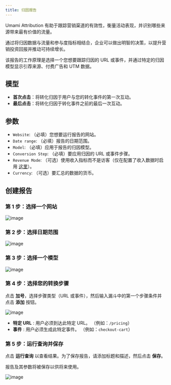 ```yaml
---
title: 归因报告
---
```


Umami Attribution 有助于跟踪营销渠道的有效性，衡量活动表现，并识别哪些来源带来最有价值的流量。

通过将归因数据与流量和参与度指标相结合，企业可以做出明智的决策，以提升营销投资回报并推动可持续增长。

该报告的工作原理是选择一个您想要跟踪归因的 URL 或事件，并通过特定的归因模型显示引荐来源、付费广告和 UTM 数据。

## 模型

- **首次点击**：将转化归因于用户与您的转化事件的第一次互动。
- **最后点击**：将转化归因于转化事件之前的最后一次互动。

## 参数

- `Website`: （必填）您想要运行报告的网站。
- `Date range`: （必填）报告的日期范围。
- `Model`: （必填）应用于报告的归因模型。
- `Conversion Step`: （必填）要应用归因的 URL 或事件步骤。
- `Revenue Mode`: （可选）使用收入指标而不是访客（仅在配置了收入数据时启用 [这里](https://umami.is/docs/reports/report-attribution#configuring-attribution)）。
- `Currency`: （可选）要汇总的数据的货币。

## 创建报告

### 第 1 步：选择一个网站

![image](/images/docs/v2/attribution-website.png)

### 第 2 步：选择日期范围

![image](/images/docs/v2/attribution-date-range.png)

### 第 3 步：选择一个模型

![image](/images/docs/v2/attribution-model.png)

### 第 4 步：选择您的转换步骤

点击 **加号**，选择步骤类型（URL 或事件），然后输入漏斗中的第一个步骤条件并点击 **添加** 按钮。

![image](/images/docs/v2/attribution-conversion-step.png)

- **特定 URL** : 用户必须到达此特定 URL。 （例如：`/pricing`）
- **事件** : 用户必须生成此特定事件。 （例如：`checkout-cart`）

### 第 5 步：运行查询并保存

点击 **运行查询** 以查看结果。为了保存报告，请添加标题和描述，然后点击 **保存**。

报告及其参数将被保存以供将来使用。

![image](/images/docs/v2/attribution-details.png)
